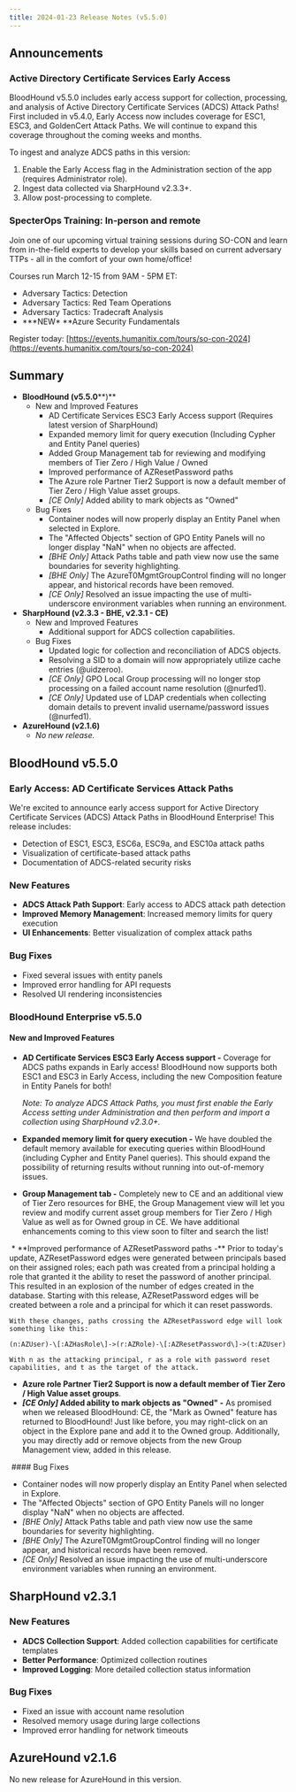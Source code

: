 ```yaml
---
title: 2024-01-23 Release Notes (v5.5.0)
---
```


## Announcements

### Active Directory Certificate Services Early Access

BloodHound v5.5.0 includes early access support for collection, processing, and analysis of Active Directory Certificate Services (ADCS) Attack Paths! First included in v5.4.0, Early Access now includes coverage for ESC1, ESC3, and GoldenCert Attack Paths. We will continue to expand this coverage throughout the coming weeks and months.

To ingest and analyze ADCS paths in this version:

1.  Enable the Early Access flag in the Administration section of the app (requires Administrator role).
2.  Ingest data collected via SharpHound v2.3.3+.
3.  Allow post-processing to complete.

### SpecterOps Training: In-person and remote

Join one of our upcoming virtual training sessions during SO-CON and learn from in-the-field experts to develop your skills based on current adversary TTPs - all in the comfort of your own home/office!

Courses run March 12-15 from 9AM - 5PM ET:

* Adversary Tactics: Detection
* Adversary Tactics: Red Team Operations
* Adversary Tactics: Tradecraft Analysis
* **\*NEW\* **Azure Security Fundamentals

Register today: [https://events.humanitix.com/tours/so-con-2024](https://events.humanitix.com/tours/so-con-2024)

## Summary

* **BloodHound (v5.5.0****)**
    * New and Improved Features
        * AD Certificate Services ESC3 Early Access support (Requires latest version of SharpHound)
        * Expanded memory limit for query execution (Including Cypher and Entity Panel queries)
        * Added Group Management tab for reviewing and modifying members of Tier Zero / High Value / Owned
        * Improved performance of AZResetPassword paths
        * The Azure role Partner Tier2 Support is now a default member of Tier Zero / High Value asset groups.
        * _\[CE Only\]_ Added ability to mark objects as "Owned"
    * Bug Fixes
        * Container nodes will now properly display an Entity Panel when selected in Explore.
        * The "Affected Objects" section of GPO Entity Panels will no longer display "NaN" when no objects are affected.
        * _\[BHE Only\]_ Attack Paths table and path view now use the same boundaries for severity highlighting.
        * _\[BHE Only\]_ The AzureT0MgmtGroupControl finding will no longer appear, and historical records have been removed.
        * _\[CE Only\]_ Resolved an issue impacting the use of multi-underscore environment variables when running an environment.
* **SharpHound (v2.3.3 - BHE, v2.3.1 - CE)**
    * New and Improved Features
        * Additional support for ADCS collection capabilities.
    * Bug Fixes
        * Updated logic for collection and reconciliation of ADCS objects.
        * Resolving a SID to a domain will now appropriately utilize cache entries (@uidzeroo).
        * _\[CE Only\]_ GPO Local Group processing will no longer stop processing on a failed account name resolution (@nurfed1).
        * _\[CE Only\]_ Updated use of LDAP credentials when collecting domain details to prevent invalid username/password issues (@nurfed1).
* **AzureHound (v2.1.6)**
    * _No new release._

## BloodHound v5.5.0

### Early Access: AD Certificate Services Attack Paths

We're excited to announce early access support for Active Directory Certificate Services (ADCS) Attack Paths in BloodHound Enterprise! This release includes:

- Detection of ESC1, ESC3, ESC6a, ESC9a, and ESC10a attack paths
- Visualization of certificate-based attack paths
- Documentation of ADCS-related security risks

### New Features

- **ADCS Attack Path Support**: Early access to ADCS attack path detection
- **Improved Memory Management**: Increased memory limits for query execution
- **UI Enhancements**: Better visualization of complex attack paths

### Bug Fixes

- Fixed several issues with entity panels
- Improved error handling for API requests
- Resolved UI rendering inconsistencies

### BloodHound Enterprise v5.5.0

#### New and Improved Features

* **AD Certificate Services ESC3 Early Access support -** Coverage for ADCS paths expands in Early access! BloodHound now supports both ESC1 and ESC3 in Early Access, including the new Composition feature in Entity Panels for both!

    _Note: To analyze ADCS Attack Paths, you must first enable the Early Access setting under Administration and then perform and import a collection using SharpHound v2.3.0+._
* **Expanded memory limit for query execution -** We have doubled the default memory available for executing queries within BloodHound (including Cypher and Entity Panel queries). This should expand the possibility of returning results without running into out-of-memory issues.
* **Group Management tab -** Completely new to CE and an additional view of Tier Zero resources for BHE, the Group Management view will let you review and modify current asset group members for Tier Zero / High Value as well as for Owned group in CE. We have additional enhancements coming to this view soon to filter and search the list!
<Frame>
  <img src="/assets/image-23.png" alt=""/>
</Frame>
* **Improved performance of AZResetPassword paths -** Prior to today's update, AZResetPassword edges were generated between principals based on their assigned roles; each path was created from a principal holding a role that granted it the ability to reset the password of another principal. This resulted in an explosion of the number of edges created in the database. Starting with this release, AZResetPassword edges will be created between a role and a principal for which it can reset passwords.

    With these changes, paths crossing the AZResetPassword edge will look something like this:

    (n:AZUser)-\[:AZHasRole\]->(r:AZRole)-\[:AZResetPassword\]->(t:AZUser)

    With n as the attacking principal, r as a role with password reset capabilities, and t as the target of the attack.
* **Azure role Partner Tier2 Support is now a default member of Tier Zero / High Value asset groups**.
* **_\[CE Only\]_ Added ability to mark objects as "Owned" -** As promised when we released BloodHound: CE, the "Mark as Owned" feature has returned to BloodHound! Just like before, you may right-click on an object in the Explore pane and add it to the Owned group. Additionally, you may directly add or remove objects from the new Group Management view, added in this release.
<Frame>
  <img src="/assets/image-24.png" alt=""/>
</Frame>
#### Bug Fixes

* Container nodes will now properly display an Entity Panel when selected in Explore.
* The "Affected Objects" section of GPO Entity Panels will no longer display "NaN" when no objects are affected.
* _\[BHE Only\]_ Attack Paths table and path view now use the same boundaries for severity highlighting.
* _\[BHE Only\]_ The AzureT0MgmtGroupControl finding will no longer appear, and historical records have been removed.
* _\[CE Only\]_ Resolved an issue impacting the use of multi-underscore environment variables when running an environment.

## SharpHound v2.3.1

### New Features

- **ADCS Collection Support**: Added collection capabilities for certificate templates
- **Better Performance**: Optimized collection routines
- **Improved Logging**: More detailed collection status information

### Bug Fixes

- Fixed an issue with account name resolution
- Resolved memory usage during large collections
- Improved error handling for network timeouts

## AzureHound v2.1.6

No new release for AzureHound in this version.


